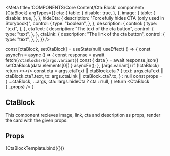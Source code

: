 
<Meta
  title='COMPONENTS/Core Content/Cta Block'
  component={CtaBlock}
  argTypes={{
    cta: {
      table: {
        disable: true,
      },
    },
    image: {
      table: {
        disable: true,
      },
    },
    hideCta: {
      description: "Forcefully hides CTA (only used in Storybook)",
      control: {
        type: "boolean",
      },
    },
    description: {
      control: {
        type: "text",
      },
    },
    ctaText: {
      description: "The text of the cta button",
      control: {
        type: "text",
      },
    },
    ctaLink: {
      description: "The link of the cta button",
      control: {
        type: "text",
      },
    },
  }}
/>

  const [ctaBlock, setCtaBlock] = useState(null)
  useEffect( () => {
    const asyncFn = async () => {
    const response = await fetch(`/ctaBlocks/${args.variant}`)
    const { data } = await response.json()
    setCtaBlock(data.elements[0])
    }
    asyncFn();
  }, [args.variant])
  if (!ctaBlock) return <></>
  const cta =
    args.ctaText || ctaBlock.cta
      ? {
          text: args.ctaText || ctaBlock.cta?.text,
          to: args.ctaLink || ctaBlock.cta?.to,
        }
      : null
  const props = {
    ...ctaBlock,
    ...args,
    cta: !args.hideCta ? cta : null,
  }
  return <CtaBlock {...props} />
}

## CtaBlock

This component recieves image, link, cta and description as props, render the card with the given props. 

## Props

<Props of={CtaBlock} />

<Preview>
  <Story
    name='Cta Block'
    args={{
      variant: "promo",
    }}
  >
    {CtaBlockTemplate.bind({})}
  </Story>
</Preview>
